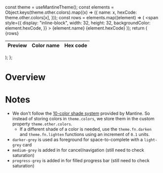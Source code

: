 
<Meta title="Style Guide/Color Palette" />

  const theme = useMantineTheme();
  const elements = Object.keys(theme.other.colors).map((x) => ({
    name: x,
    hexCode: theme.other.colors[x],
  }));
  const rows = elements.map((element) => (
    <tr key={element.name}>
      <td>
        <span
          style={{
            display: "inline-block",
            width: 32,
            height: 32,
            backgroundColor: element.hexCode,
          }}
        ></span>
      </td>
      <td>{element.name}</td>
      <td>{element.hexCode}</td>
    </tr>
  ));
  return (
    <Table>
      <thead>
        <tr>
          <th>Preview</th>
          <th>Color name</th>
          <th>Hex code</th>
        </tr>
      </thead>
      <tbody>{rows}</tbody>
    </Table>
  );
};

# Overview

<ThemeProvider>
  <PaletteTable />
</ThemeProvider>

# Notes

- We don't follow the [10-color shade system](https://mantine.dev/theming/extend-theme/#default-colors) provided by Mantine. So instead of storing colors in `theme.colors`, we store them in the custom property `theme.other.colors`.
  - If a different shade of a color is needed, use the `theme.fn.darken` and `theme.fn.lighten` functions using an increment of `0.1` units.
- `darker-grey` is used as foreground for space-to-complete with a `light-grey` card
- `medium-grey` is added in for cancel/navigation (still need to check saturation)
- `progress-grey` is added in for filled progress bar (still need to check saturation)
